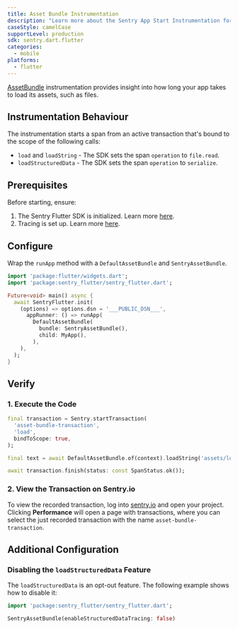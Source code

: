 ```yaml
---
title: Asset Bundle Instrumentation
description: "Learn more about the Sentry App Start Instrumentation for the Flutter SDK."
caseStyle: camelCase
supportLevel: production
sdk: sentry.dart.flutter
categories:
  - mobile
platforms:
  - flutter
---
```


[AssetBundle](https://api.flutter.dev/flutter/services/AssetBundle-class.html) instrumentation provides insight into how long your app takes to load its assets, such as files.

## Instrumentation Behaviour

The instrumentation starts a span from an active transaction that's bound to the scope of the following calls:

- `load` and `loadString` - The SDK sets the span `operation` to `file.read`.
- `loadStructuredData` - The SDK sets the span `operation` to `serialize`.

## Prerequisites

Before starting, ensure:

1. The Sentry Flutter SDK is initialized. Learn more [here](/platforms/dart/guides/flutter/#configure).
2. Tracing is set up. Learn more [here](/platforms/dart/guides/flutter/tracing/).

## Configure

Wrap the `runApp` method with a `DefaultAssetBundle` and `SentryAssetBundle`.

```dart
import 'package:flutter/widgets.dart';
import 'package:sentry_flutter/sentry_flutter.dart';

Future<void> main() async {
  await SentryFlutter.init(
    (options) => options.dsn = '___PUBLIC_DSN___',
      appRunner: () => runApp(
        DefaultAssetBundle(
          bundle: SentryAssetBundle(),
          child: MyApp(),
        ),
    ),
  );
}
```

## Verify

### 1. Execute the Code

```dart
final transaction = Sentry.startTransaction(
  'asset-bundle-transaction',
  'load',
  bindToScope: true,
);

final text = await DefaultAssetBundle.of(context).loadString('assets/lorem-ipsum.txt');

await transaction.finish(status: const SpanStatus.ok());
```

### 2. View the Transaction on Sentry.io

To view the recorded transaction, log into [sentry.io](https://sentry.io) and open your project.
Clicking **Performance** will open a page with transactions, where you can select the just recorded transaction with the name `asset-bundle-transaction`.

## Additional Configuration

### Disabling the `loadStructuredData` Feature

The `loadStructuredData` is an opt-out feature. The following example shows how to disable it:

```dart
import 'package:sentry_flutter/sentry_flutter.dart';

SentryAssetBundle(enableStructuredDataTracing: false)
```

